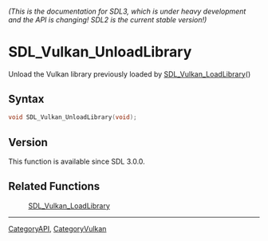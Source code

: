 ====== (This is the documentation for SDL3, which is under heavy development and the API is changing! SDL2 is the current stable version!) ======
= SDL_Vulkan_UnloadLibrary =

Unload the Vulkan library previously loaded by [[SDL_Vulkan_LoadLibrary]]() 

== Syntax ==

<syntaxhighlight lang='c'>
void SDL_Vulkan_UnloadLibrary(void);
</syntaxhighlight>

== Version ==

This function is available since SDL 3.0.0.

== Related Functions ==

:[[SDL_Vulkan_LoadLibrary]]

----
[[CategoryAPI]], [[CategoryVulkan]]


